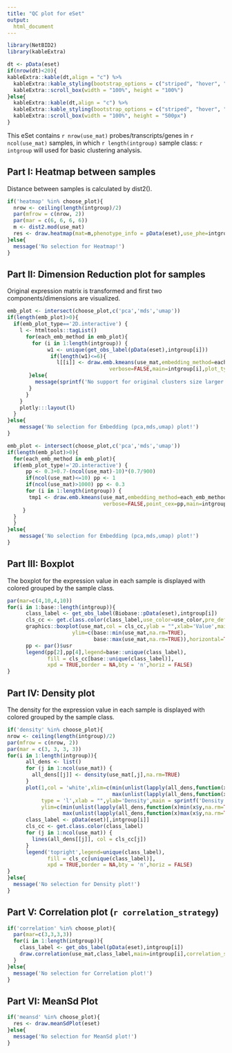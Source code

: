 ```yaml
---
title: "QC plot for eSet"
output: 
  html_document
---
```


```r
library(NetBID2)
library(kableExtra)
```

```r
dt <- pData(eset)
if(nrow(dt)<20){
kableExtra::kable(dt,align = "c") %>%
  kableExtra::kable_styling(bootstrap_options = c("striped", "hover", "condensed")) %>%
  kableExtra::scroll_box(width = "100%", height = "100%")
}else{
  kableExtra::kable(dt,align = "c") %>%
  kableExtra::kable_styling(bootstrap_options = c("striped", "hover", "condensed")) %>%
  kableExtra::scroll_box(width = "100%", height = "500px")
}
```


This eSet contains `r nrow(use_mat)` probes/transcripts/genes in `r ncol(use_mat)` samples, 
in which `r length(intgroup)` sample class: `r intgroup` will used for basic clustering analysis.

## Part I: Heatmap between samples

Distance between samples is calculated by dist2().

```r
if('heatmap' %in% choose_plot){
  nrow <- ceiling(length(intgroup)/2)
  par(mfrow = c(nrow, 2))
  par(mar = c(6, 6, 6, 6))
  m <- dist2.mod(use_mat)
  res <- draw.heatmap(mat=m,phenotype_info = pData(eset),use_phe=intgroup)
}else{
  message('No selection for Heatmap!')
}

```

## Part II: Dimension Reduction plot for samples

Original expression matrix is transformed and first two components/dimensions are visualized.  

```r
emb_plot <- intersect(choose_plot,c('pca','mds','umap'))
if(length(emb_plot)>0){
  if(emb_plot_type=='2D.interactive') {
    l <- htmltools::tagList()
      for(each_emb_method in emb_plot){
        for (i in 1:length(intgroup)) {
             w1 <- unique(get_obs_label(pData(eset),intgroup[i]))
              if(length(w1)<=6){
                l[[i]] <- draw.emb.kmeans(use_mat,embedding_method=each_emb_method,obs_label=get_obs_label(pData(eset),intgroup[i]),
                                 verbose=FALSE,main=intgroup[i],plot_type = emb_plot_type,use_color=use_color,pre_define=pre_define)
       }else{
         message(sprintf('No support for original clusters size larger than 6 (here %s has %s unique groups), please directly call draw.emb.kmeans() or draw.2D.interactive() for visualization! ',intgroup[i],length(w1)))
       }
      }
    }
    plotly:::layout(l)
  }
}else{
    message('No selection for Embedding (pca,mds,umap) plot!')
}
```


```r
emb_plot <- intersect(choose_plot,c('pca','mds','umap'))
if(length(emb_plot)>0){
  for(each_emb_method in emb_plot){
  if(emb_plot_type!='2D.interactive') {
      pp <- 0.3+0.7-(ncol(use_mat)-10)*(0.7/900)
      if(ncol(use_mat)<=10) pp <- 1
      if(ncol(use_mat)>1000) pp <- 0.3
      for (i in 1:length(intgroup)) {
       tmp1 <- draw.emb.kmeans(use_mat,embedding_method=each_emb_method,obs_label=get_obs_label(pData(eset),intgroup[i]),
                               verbose=FALSE,point_cex=pp,main=intgroup[i],plot_type = emb_plot_type)
     }
  }
  }
}else{
    message('No selection for Embedding (pca,mds,umap) plot!')
}
```


## Part III: Boxplot

The boxplot for the expression value in each sample is displayed with colored grouped by the sample class. 

```r
par(mar=c(4,10,4,10))
for(i in 1:base::length(intgroup)){
      class_label <- get_obs_label(Biobase::pData(eset),intgroup[i])
      cls_cc <- get.class.color(class_label,use_color=use_color,pre_define=pre_define) ## get color for each label
      graphics::boxplot(use_mat,col = cls_cc,ylab = "",xlab='Value',main = sprintf('Boxplot for %s',intgroup[i]),
                     ylim=c(base::min(use_mat,na.rm=TRUE),
                            base::max(use_mat,na.rm=TRUE)),horizontal=TRUE,las=2)
      pp <- par()$usr
      legend(pp[2],pp[4],legend=base::unique(class_label),
             fill = cls_cc[base::unique(class_label)],
             xpd = TRUE,border = NA,bty = 'n',horiz = FALSE)
}
```


## Part IV: Density plot

The density for the expression value in each sample is displayed with colored grouped by the sample class. 

```r
if('density' %in% choose_plot){
nrow <- ceiling(length(intgroup)/2)
par(mfrow = c(nrow, 2))
par(mar = c(3, 3, 3, 3))
for(i in 1:length(intgroup)){
      all_dens <- list()
      for (j in 1:ncol(use_mat)) {
        all_dens[[j]] <- density(use_mat[,j],na.rm=TRUE)
      }
      plot(1,col = 'white',xlim=c(min(unlist(lapply(all_dens,function(x)min(x$x,na.rm=TRUE))),na.rm=TRUE),
                                  max(unlist(lapply(all_dens,function(x)max(x$x,na.rm=TRUE))),na.rm=TRUE)),
           type = 'l',xlab = "",ylab='Density',main = sprintf('Density plot for %s',intgroup[i]),
           ylim=c(min(unlist(lapply(all_dens,function(x)min(x$y,na.rm=TRUE))),na.rm=TRUE),
                  max(unlist(lapply(all_dens,function(x)max(x$y,na.rm=TRUE))),na.rm=TRUE)))
      class_label <- pData(eset)[,intgroup[i]]
      cls_cc <- get.class.color(class_label)
      for (j in 1:ncol(use_mat)) {
        lines(all_dens[[j]], col = cls_cc[j])
      }
      legend('topright',legend=unique(class_label),
             fill = cls_cc[unique(class_label)],
             xpd = TRUE,border = NA,bty = 'n',horiz = FALSE)
}
}else{
  message('No selection for Density plot!')
}

```

## Part V: Correlation plot (`r correlation_strategy`)

```r
if('correlation' %in% choose_plot){
  par(mar=c(3,3,3,3))
  for(i in 1:length(intgroup)){
    class_label <- get_obs_label(pData(eset),intgroup[i])
    draw.correlation(use_mat,class_label,main=intgroup[i],correlation_strategy=correlation_strategy,plot_all_point=plot_all_point)
  }
}else{
  message('No selection for Correlation plot!')
}
```



## Part VI: MeanSd Plot

```r
if('meansd' %in% choose_plot){
  res <- draw.meanSdPlot(eset)
}else{
  message('No selection for MeanSd plot!')
}
```
